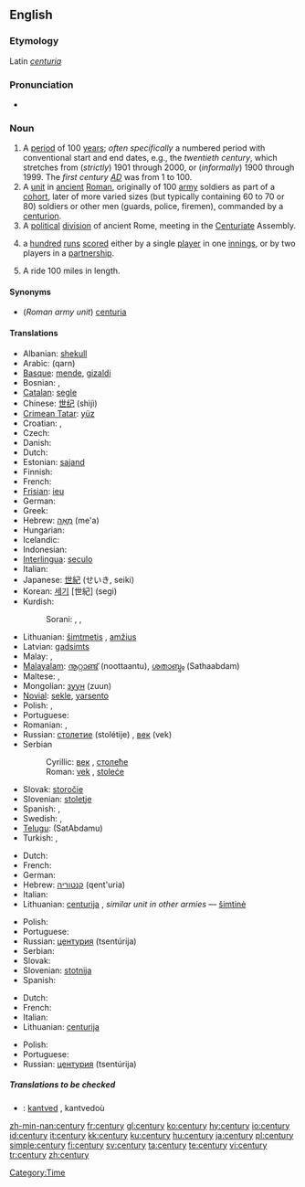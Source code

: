 ==English==
{{rank|floor|example|class|984|century|sorry|share|working}}

===Etymology===
Latin ''[[centuria]]''

===Pronunciation===
* {{audio|en-us-century.ogg|Audio (US)}}

===Noun===
{{en-noun|centur|ies}}

# A [[period]] of 100 [[year]]s; ''often specifically'' a numbered period with conventional start and end dates, e.g., the ''twentieth century'', which stretches from (''strictly'') 1901 through 2000, or (''informally'') 1900 through 1999. The ''first century [[AD]]'' was from 1 to 100.
# A [[unit]] in [[ancient]] [[Roman]], originally of 100 [[army]] soldiers as part of a [[cohort]], later of more varied sizes (but typically containing 60 to 70 or 80) soldiers or other men (guards, police, firemen), commanded by a [[centurion]].
# A [[political]] [[division]] of ancient Rome, meeting in the [[Centuriate]] Assembly.
# {{Cricket}} a [[hundred]] [[run]]s [[score]]d either by a single [[player]] in one [[innings]], or by two players in a [[partnership]].
# {{context|US|cycling}} A ride 100 miles in length.

====Synonyms====
* (''Roman army unit'') [[centuria]]

====Translations====
{{trans-top|100 years}}
* Albanian: [[shekull]] {{m}}
* Arabic: {{ARchar|[[قرن]]}} (qarn)
* [[Basque]]: [[mende]], [[gizaldi]]
* Bosnian: {{t-|bs|vijek|m}}, {{t-|bs|stoljeće|n}}
* [[Catalan]]: [[segle]] {{m}}
* Chinese: [[世纪]] (shìjì)
* [[Crimean Tatar]]: [[yüz#Crimean Tatar|yüz]]
* Croatian: {{t-|hr|stoljeće|n}}, {{t-|hr|vijek|m}}
* Czech: {{t-|cs|století|n}}
* Danish: {{t-|da|århundred}}
* Dutch: {{t+|nl|eeuw|f}}
* Estonian: [[sajand]]
* Finnish: {{t+|fi|vuosisata}}
* French: {{t+|fr|siècle|m}}
* [[Frisian]]: [[ieu]]
* German: {{t+|de|Jahrhundert|n}}
* Greek: {{t+|el|αιώνας|m|tr=aiónas|sc=Grek}}
* Hebrew: [[מאה|מֵאָה]] (me'a) {{f}}
* Hungarian: {{t-|hu|század}}
* Icelandic: {{t+|is|öld|f}}
* Indonesian: {{t+|id|abad|xs=Indonesian}}
* [[Interlingua]]: [[seculo]]
* Italian: {{t+|it|secolo|m}}
* Japanese: [[世紀]] (せいき, seiki)
* Korean: [[세기]] [世紀] (segi)
* Kurdish:
*: Sorani: {{t|ku|چه‌رخ|tr=charkh|sc=KUchar}}, {{t|ku|قه‌رن|tr=qarn|sc=KUchar}}, {{t|ku|سه‌ده‌|tr=sada|sc=KUchar}}
{{trans-mid}}
* Lithuanian: [[šimtmetis]] {{m}}, [[amžius]] {{m}}
* Latvian: [[gadsimts]] {{m}}
* Malay: {{t+|ms|abad|xs=Malay}}, {{t-|ms|kurun|xs=Malay}}
* [[Malayalam]]: [[നൂറ്റാണ്ട്]] (noottaantu), [[ശതാബ്ദം]] (Sathaabdam)
* Maltese: {{t-|mt|seklu|xs=Maltese}}, {{t-|mt|ċentinarju|xs=Maltese}}
* Mongolian: [[зуун]] (zuun)
* [[Novial]]: [[sekle]], [[yarsento]]
* Polish: {{t-|pl|stulecie|n}}, {{t+|pl|wiek|m}}
* Portuguese: {{t+|pt|século|m}}
* Romanian: {{t-|ro|secol|n}}, {{t-|ro|veac|n}}
* Russian: [[столетие]] (stolétije) {{n}}, [[век]] (vek) {{m}}
* Serbian
*: Cyrillic: [[век#Serbian|век]] {{m}}, [[столеће]] {{n}}
*: Roman: [[vek#Serbian|vek]] {{m}}, [[stoleće]] {{n}}
* Slovak: [[storočie]] {{n}}
* Slovenian: [[stoletje]] {{n}}
* Spanish: {{t-|es|centuria|f}}, {{t-|es|siglo|m}}
* Swedish: {{t-|sv|sekel|n}}, {{t-|sv|århundrade|n}}
* [[Telugu]]: {{t|te|శతాబ్దము|sc=Telu}}(SatAbdamu)
* Turkish: {{t-|tr|yüzyıl}}, {{t-|tr|asır}}
{{trans-bottom}}

{{trans-top|Roman army type unit}}
* Dutch: {{t-|nl|centurie|f}}
* French: {{t+|fr|centurie|f}}
* German: {{t-|de|Zenturie|f}}
* Hebrew: [[קנטוריה]] (qent'uria) {{f}}
* Italian: {{t-|it|centuria|f}}
* Lithuanian: [[centurija]] {{f}}, ''similar unit in other armies'' — [[šimtinė]] {{f}}
{{trans-mid}}
* Polish: {{t-|pl|centuria|f}}
* Portuguese: {{t-|pt|centúria|f}}
* Russian: [[центурия]] (tsentúrija) {{f}}
* Serbian: {{t-|sr|stotina}}
* Slovak: {{t-|sk|stotina|f}}
* Slovenian: [[stotnija]] {{f}}
* Spanish: {{t-|es|centuria|f}}
{{trans-bottom}}

{{trans-top|political division of Rome}}
* Dutch: {{t-|nl|centurie|f}}
* French: {{t+|fr|centurie|f}}
* Italian: {{t-|it|centuria|f}}
* Lithuanian: [[centurija]] {{f}}
{{trans-mid}}
* Polish: {{t-|pl|centuria|f}}
* Portuguese: {{t-|pt|centúria|f}}
* Russian: [[центурия]] (tsentúrija) {{f}}
{{trans-bottom}}

{{trans-top|cricket}}
{{trans-mid}}
{{trans-bottom}}

{{trans-top|cycling}}
{{trans-mid}}
{{trans-bottom}}

=====Translations to be checked=====
{{checktrans}}
* {{ttbc|Breton}}: [[kantved]] {{m}}, kantvedoù

[[Category:Time]]

[[zh-min-nan:century]]
[[fr:century]]
[[gl:century]]
[[ko:century]]
[[hy:century]]
[[io:century]]
[[id:century]]
[[it:century]]
[[kk:century]]
[[ku:century]]
[[hu:century]]
[[ja:century]]
[[pl:century]]
[[simple:century]]
[[fi:century]]
[[sv:century]]
[[ta:century]]
[[te:century]]
[[vi:century]]
[[tr:century]]
[[zh:century]]
